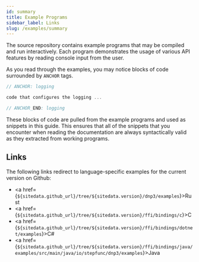 ```yaml
---
id: summary
title: Example Programs
sidebar_label: Links
slug: /examples/summary
---
```



The source repository contains example programs that may be compiled and run interactively. Each program demonstrates the usage of various API features 
by reading console input from the user.

As you read through the examples, you may notice blocks of code surrounded by `ANCHOR` tags.

```c
// ANCHOR: logging

code that configures the logging ...

// ANCHOR_END: logging
```

These blocks of code are pulled from the example programs and used as snippets in this guide. This ensures that all of the snippets
that you encounter when reading the documentation are always syntactically valid as they extracted from working programs.

## Links

The following links redirect to language-specific examples for the current version on Github:

* <a href={`${sitedata.github_url}/tree/${sitedata.version}/dnp3/examples`}>Rust</a>
* <a href={`${sitedata.github_url}/tree/${sitedata.version}/ffi/bindings/c`}>C</a>
* <a href={`${sitedata.github_url}/tree/${sitedata.version}/ffi/bindings/dotnet/examples`}>C#</a>
* <a href={`${sitedata.github_url}/tree/${sitedata.version}/ffi/bindings/java/examples/src/main/java/io/stepfunc/dnp3/examples`}>Java</a>